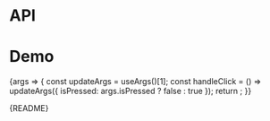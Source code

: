 
<Meta title="Packages/Buttons/ToggleButton" component={ToggleButton} />

# API

<ArgsTable />

# Demo

<Canvas>
  <Story
    name="ToggleButton"
    args={{ children: 'Text' }}
    argTypes={{
      disabled: { control: 'boolean' },
      isPressed: { control: 'radio', options: [false, true, 'mixed'] }
    }}
    parameters={{
      design: {
        allowFullscreen: true,
        type: 'figma',
        url: 'https://www.figma.com/file/6g87L4FdKZTA3knt3Rsfdx/Garden?node-id=7149%3A39389'
      }
    }}
  >
    {args => {
      const updateArgs = useArgs()[1];
      const handleClick = () => updateArgs({ isPressed: args.isPressed ? false : true });
      return <ToggleButton {...args} onClick={handleClick} />;
    }}
  </Story>
</Canvas>

<Markdown>{README}</Markdown>
